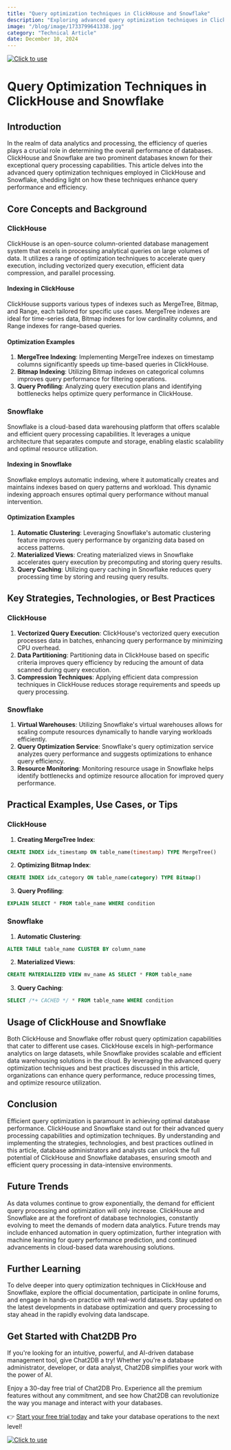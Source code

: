 ```yaml
---
title: "Query optimization techniques in ClickHouse and Snowflake"
description: "Exploring advanced query optimization techniques in ClickHouse and Snowflake databases."
image: "/blog/image/1733799641338.jpg"
category: "Technical Article"
date: December 10, 2024
---
```

[![Click to use](/image/blog/bg/chat2db1.png)](https://app.chat2db.ai/)
# Query Optimization Techniques in ClickHouse and Snowflake


<Authors date="December 10, 2024">
  <Author name="Ethan Clarke" link="https://chat2db.ai" />
</Authors>

## Introduction

In the realm of data analytics and processing, the efficiency of queries plays a crucial role in determining the overall performance of databases. ClickHouse and Snowflake are two prominent databases known for their exceptional query processing capabilities. This article delves into the advanced query optimization techniques employed in ClickHouse and Snowflake, shedding light on how these techniques enhance query performance and efficiency.

## Core Concepts and Background

### ClickHouse

ClickHouse is an open-source column-oriented database management system that excels in processing analytical queries on large volumes of data. It utilizes a range of optimization techniques to accelerate query execution, including vectorized query execution, efficient data compression, and parallel processing.

#### Indexing in ClickHouse

ClickHouse supports various types of indexes such as MergeTree, Bitmap, and Range, each tailored for specific use cases. MergeTree indexes are ideal for time-series data, Bitmap indexes for low cardinality columns, and Range indexes for range-based queries.

#### Optimization Examples

1. **MergeTree Indexing**: Implementing MergeTree indexes on timestamp columns significantly speeds up time-based queries in ClickHouse.
2. **Bitmap Indexing**: Utilizing Bitmap indexes on categorical columns improves query performance for filtering operations.
3. **Query Profiling**: Analyzing query execution plans and identifying bottlenecks helps optimize query performance in ClickHouse.

### Snowflake

Snowflake is a cloud-based data warehousing platform that offers scalable and efficient query processing capabilities. It leverages a unique architecture that separates compute and storage, enabling elastic scalability and optimal resource utilization.

#### Indexing in Snowflake

Snowflake employs automatic indexing, where it automatically creates and maintains indexes based on query patterns and workload. This dynamic indexing approach ensures optimal query performance without manual intervention.

#### Optimization Examples

1. **Automatic Clustering**: Leveraging Snowflake's automatic clustering feature improves query performance by organizing data based on access patterns.
2. **Materialized Views**: Creating materialized views in Snowflake accelerates query execution by precomputing and storing query results.
3. **Query Caching**: Utilizing query caching in Snowflake reduces query processing time by storing and reusing query results.

## Key Strategies, Technologies, or Best Practices

### ClickHouse

1. **Vectorized Query Execution**: ClickHouse's vectorized query execution processes data in batches, enhancing query performance by minimizing CPU overhead.
2. **Data Partitioning**: Partitioning data in ClickHouse based on specific criteria improves query efficiency by reducing the amount of data scanned during query execution.
3. **Compression Techniques**: Applying efficient data compression techniques in ClickHouse reduces storage requirements and speeds up query processing.

### Snowflake

1. **Virtual Warehouses**: Utilizing Snowflake's virtual warehouses allows for scaling compute resources dynamically to handle varying workloads efficiently.
2. **Query Optimization Service**: Snowflake's query optimization service analyzes query performance and suggests optimizations to enhance query efficiency.
3. **Resource Monitoring**: Monitoring resource usage in Snowflake helps identify bottlenecks and optimize resource allocation for improved query performance.

## Practical Examples, Use Cases, or Tips

### ClickHouse

1. **Creating MergeTree Index**:

```sql
CREATE INDEX idx_timestamp ON table_name(timestamp) TYPE MergeTree()
```

2. **Optimizing Bitmap Index**:

```sql
CREATE INDEX idx_category ON table_name(category) TYPE Bitmap()
```

3. **Query Profiling**:

```sql
EXPLAIN SELECT * FROM table_name WHERE condition
```

### Snowflake

1. **Automatic Clustering**:

```sql
ALTER TABLE table_name CLUSTER BY column_name
```

2. **Materialized Views**:

```sql
CREATE MATERIALIZED VIEW mv_name AS SELECT * FROM table_name
```

3. **Query Caching**:

```sql
SELECT /*+ CACHED */ * FROM table_name WHERE condition
```

## Usage of ClickHouse and Snowflake

Both ClickHouse and Snowflake offer robust query optimization capabilities that cater to different use cases. ClickHouse excels in high-performance analytics on large datasets, while Snowflake provides scalable and efficient data warehousing solutions in the cloud. By leveraging the advanced query optimization techniques and best practices discussed in this article, organizations can enhance query performance, reduce processing times, and optimize resource utilization.

## Conclusion

Efficient query optimization is paramount in achieving optimal database performance. ClickHouse and Snowflake stand out for their advanced query processing capabilities and optimization techniques. By understanding and implementing the strategies, technologies, and best practices outlined in this article, database administrators and analysts can unlock the full potential of ClickHouse and Snowflake databases, ensuring smooth and efficient query processing in data-intensive environments.

## Future Trends

As data volumes continue to grow exponentially, the demand for efficient query processing and optimization will only increase. ClickHouse and Snowflake are at the forefront of database technologies, constantly evolving to meet the demands of modern data analytics. Future trends may include enhanced automation in query optimization, further integration with machine learning for query performance prediction, and continued advancements in cloud-based data warehousing solutions.

## Further Learning

To delve deeper into query optimization techniques in ClickHouse and Snowflake, explore the official documentation, participate in online forums, and engage in hands-on practice with real-world datasets. Stay updated on the latest developments in database optimization and query processing to stay ahead in the rapidly evolving data landscape.

## Get Started with Chat2DB Pro

If you're looking for an intuitive, powerful, and AI-driven database management tool, give Chat2DB a try! Whether you're a database administrator, developer, or data analyst, Chat2DB simplifies your work with the power of AI.

Enjoy a 30-day free trial of Chat2DB Pro. Experience all the premium features without any commitment, and see how Chat2DB can revolutionize the way you manage and interact with your databases.

👉 [Start your free trial today](https://app.chat2db.ai/) and take your database operations to the next level!

[![Click to use](/image/blog/bg/chat2db.jpg)](https://app.chat2db.ai/)